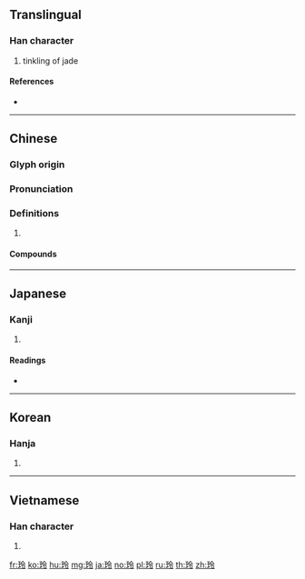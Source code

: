 {{character info/new}}
==Translingual==

===Han character===
{{Han char|rn=96|rad=玉|as=05|sn=9|four=18137|canj=MGOII}}

# tinkling of jade

====References====
* {{Han ref|kx=0728.230|dkj=20888|dj=1140.200|hdz=21108.010|uh=73B2|ud=29618|bh=ACC2|bd=44226}}

----

==Chinese==
{{zh-forms}}

===Glyph origin===
{{Han etym}}

===Pronunciation===
{{zh-pron
|m=líng
|c=ling4
|mn=lêng/qz,xm,zz:lîn/tw:lin
|mc=y
|oc=y
|cat=
}}

===Definitions===
{{zh-hanzi}}

# {{rfdef|zh}}

====Compounds====
{{zh-der|嬌小玲瓏|小巧玲瓏|八面玲瓏|四面玲瓏|剔透玲瓏|玲瓏|玲瓏剔透|玲玎|玲玲|瓏玲|玲琅}}

----

==Japanese==

===Kanji===
{{ja-kanji|grade=|rs=玉05}}

# {{defn|lang=ja|sort=玉05}}

====Readings====
* {{ja-readings|on=[[れい]] (rei), [[ろう]] (rō)|kun=}}

----

==Korean==

===Hanja===
{{ko-hanja|hangeul=[[령]]>[[영]]|eumhun=|rv=ryeong>yeong|mr=ryŏng>yŏng|y=lyeng><sup>l</sup>yeng}}

# {{defn|lang=ko|sort=玉05}}

----

==Vietnamese==

===Han character===
{{vi-hantu|lính, linh}}

# {{defn|lang=vi|sort=玉05}}

[[fr:玲]]
[[ko:玲]]
[[hu:玲]]
[[mg:玲]]
[[ja:玲]]
[[no:玲]]
[[pl:玲]]
[[ru:玲]]
[[th:玲]]
[[zh:玲]]